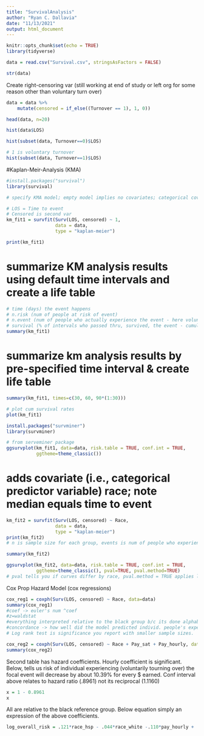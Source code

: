 ```yaml
---
title: "SurvivalAnalysis"
author: "Ryan C. Dallavia"
date: "11/13/2021"
output: html_document
---
```


```r
knitr::opts_chunk$set(echo = TRUE)
library(tidyverse)
```

```r
data = read.csv("Survival.csv", stringsAsFactors = FALSE)
```

```r
str(data)
```
Create right-censoring var (still working at end of study or left org for some reason other than voluntary turn over)
```r
data = data %>%
    mutate(censored = if_else((Turnover == 1), 1, 0))
```

```r
head(data, n=20)
```
```r
hist(data$LOS)
```

```r
hist(subset(data, Turnover==0)$LOS)
```

```r
# 1 is voluntary turnover
hist(subset(data, Turnover==1)$LOS)
```

#Kaplan-Meir-Analysis (KMA)
```r
#install.packages("survival")
library(survival)
```

```r
# specify KMA model; empty model implies no covariates; categorical covariates can be included in this type of model. ~1 says gimme null model

# LOS = Time to event
# Censored is second var 
km_fit1 = survfit(Surv(LOS, censored) ~ 1, 
                  data = data,
                  type = "kaplan-meier")
```

```r
print(km_fit1)
```
# summarize KM analysis results using default time intervals and create a life table
```r
# time (days) the event happens
# n.risk (num of people at risk of event)
# n.event (num of people who actually experience the event - here voluntary turnover)
# survival (% of intervals who passed thru, survived, the event - cumulative survival rate)
summary(km_fit1)
```

# summarize km analysis results by pre-specified time interval & create life table
```r
summary(km_fit1, times=c(30, 60, 90*(1:30)))
```

```r
# plot cum survival rates
plot(km_fit1)
```

```r
install.packages("survminer")
library(survminer)
```

```r
# from serveminer package
ggsurvplot(km_fit1, data=data, risk.table = TRUE, conf.int = TRUE,
           ggtheme=theme_classic())

```
# adds covariate (i.e., categorical predictor variable) race; note median equals time to event
```r
km_fit2 = survfit(Surv(LOS, censored) ~ Race, 
                  data = data,
                  type = "kaplan-meier")
print(km_fit2)
# n is sample size for each group, events is num of people who experienced event by the end of the study, median time to event, CI intervals around those events.
```

```r
summary(km_fit2)
```

```r
ggsurvplot(km_fit2, data=data, risk.table = TRUE, conf.int = TRUE,
           ggtheme=theme_classic(), pval=TRUE, pval.method=TRUE)
# pval tells you if curves differ by race, pval.method = TRUE applies log-rank test (prints p-val to see if observed diffs are stat significantly)
```

Cox Prop Hazard Model (cox regressions)
```r
cox_reg1 = coxph(Surv(LOS, censored) ~ Race, data=data)
summary(cox_reg1) 
#coef -> euler's num ^coef 
#z=waldstat
#everything interpreted relative to the black group b/c its done alphabetically
#concordance -> how well did the model predicted individ. people's experience of event in terms of time; indicates how well model predicted event. Here, it's no better than a coin toss. SE variable of .014 says including our covariate, race improved our model very little. 
# Log rank test is significance you report with smaller sample sizes.
```
```r
cox_reg2 = coxph(Surv(LOS, censored) ~ Race + Pay_sat + Pay_hourly, data=data)
summary(cox_reg2)
```
Second table has hazard coefficients. Hourly coefficient is significant. Below, tells us risk of individual experiencing (voluntarily tourning over) the focal event will decrease by about 10.39% for every $ earned. Conf interval above relates to hazard ratio (.8961) not its reciprocal (1.1160)
```r
x = 1 - 0.8961
x
```

All are relative to the black reference group. Below equation simply an expression of the above coefficients.
```r
log_overall_risk = .121*race_hsp - .044*race_white -.110*pay_hourly + .141*pay_satisfaction
```

